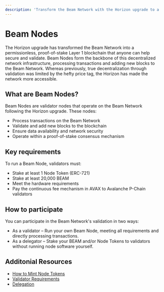 ```yaml
---
description: 'Transform the Beam Network with the Horizon upgrade to a permissionless Layer 1 blockchain using PoS, enabling users to earn rewards as validators or delegators.'
---
```

# Beam Nodes

The Horizon upgrade has transformed the Beam Network into a permissionless, proof-of-stake Layer 1 blockchain that anyone can help secure and validate. Beam Nodes form the backbone of this decentralized network infrastructure, processing transactions and adding new blocks to the Beam Network. Whereas previously, true decentralization through validation was limited by the hefty price tag, the Horizon has made the network more accessible.

## What are Beam Nodes?
Beam Nodes are validator nodes that operate on the Beam Network following the Horizon upgrade. These nodes:

- Process transactions on the Beam Network
- Validate and add new blocks to the blockchain
- Ensure data availability and network security
- Operate within a proof-of-stake consensus mechanism

## Key requirements
To run a Beam Node, validators must:
- Stake at least 1 Node Token (ERC-721)
- Stake at least 20,000 BEAM
- Meet the hardware requirements
- Pay the continuous fee mechanism in AVAX to Avalanche P-Chain validators

## How to participate
You can participate in the Beam Network's validation in two ways:

- As a validator – Run your own Beam Node, meeting all requirements and directly processing transactions.
- As a delegator – Stake your BEAM and/or Node Tokens to validators without running node software yourself.

## Additonial Resources
- [How to Mint Node Tokens](/requirements/mint)
- [Validator Requirements](/nodes/requirements)
- [Delegation](/nodes/delegation)
